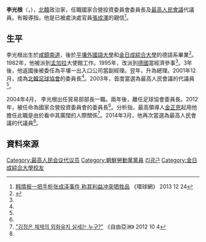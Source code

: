 {{noteTA
|G1=Country
|1=zh:北朝鮮; zh-cn:朝鲜; zh-tw:北韓; zh-hk:北韓; zh-sg:朝鲜;
}}

'''李光根'''（{{lang|ko|리광근}}，{{bd|?||||}}），[[北韓|北韓]]政治家，任職國家合營投資委員會委員長及[[最高人民會議|最高人民會議]]代議員。有報導指，他是已被處決處官員[[張成澤|張成澤]]的親信<ref>[http://world.huanqiu.com/exclusive/2013-12/4689408.html 韩情报一把手析张成泽事件 称其利益冲突牺牲品] {{Wayback|url=http://world.huanqiu.com/exclusive/2013-12/4689408.html |date=20190820113249 }} 《環球網》 2013 12 24</ref>。

==生平==
李光根出生於[[咸鏡南道|咸鏡南道]]，後於[[平壤外國語大學|平壤外國語大學]]和[[金日成綜合大學|金日成綜合大學]]的德語系畢業<ref name="unikorea">{{Cite web |url=http://nkinfo.unikorea.go.kr/nkp/theme/viewPeople.do?pageIndex=4&nkpmno=25618&nkPrsnKornm=&fromYear=&fromMonth=&toYear=&toMonth=&nkPrsnBirthGnacd=&nkPrsnSchulNm=&nkPrsnCareerCn=%EC%B5%9C%EA%B3%A0%EC%9D%B8%EB%AF%BC%ED%9A%8C%EC%9D%98+%EC%A0%9C13%EA%B8%B0+%EB%8C%80%EC%9D%98%EC%9B%90&nkOrgNm= |title=리광근 |access-date=2014-04-10 |archive-date=2019-11-02 |archive-url=https://web.archive.org/web/20191102152202/https://nkinfo.unikorea.go.kr/nkp/theme/viewPeople.do?pageIndex=4&nkpmno=25618&nkPrsnKornm=&fromYear=&fromMonth=&toYear=&toMonth=&nkPrsnBirthGnacd=&nkPrsnSchulNm=&nkPrsnCareerCn=%EC%B5%9C%EA%B3%A0%EC%9D%B8%EB%AF%BC%ED%9A%8C%EC%9D%98+%EC%A0%9C13%EA%B8%B0+%EB%8C%80%EC%9D%98%EC%9B%90&nkOrgNm= |dead-url=no }}</ref>。1982年，他被派到[[孟加拉|孟加拉]]大使館工作。1995年，改派到[[德國|德國]]當經濟參事<ref name="unikorea"/>。3年後，他返國後被委任為平壤一出入口公司當副經理。翌年，升為總理。2001年12月，成為[[北韓足球協會|北韓足球協會]]的委員長<ref name="unikorea"/>。2003年，首度當選為最高人民會議的代議員<ref name="unikorea"/>。

2004年4月， 李光根出任貿易部部長一職。兩年後，離任足球協會委員長。2012年，被任命為國家合營投資委員會的委員長<ref name="unikorea"/>。分析指，最高領導人[[金正恩|金正恩]]起用他擔任此職是由於看中其廣闊的人際關係<ref>[http://www.rfa.org/korean/in_focus/curency-10042012171211.html "김정은 체제의 외화유치 실세는 누구?"] {{Wayback|url=http://www.rfa.org/korean/in_focus/curency-10042012171211.html |date=20191130194216 }} 《自由亞洲》 2012 10 4</ref>。2014年3月，他再次當選為最高人民會議的代議員<ref name="unikorea"/>。


==資料來源==
{{reflist}}

[[Category:最高人民会议代议员|Category:最高人民会议代议员]]
[[Category:朝鮮勞動黨黨員|Category:朝鮮勞動黨黨員]]
[[Category:咸鏡南道出身人物|리광근]]
[[Category:金日成綜合大學校友|Category:金日成綜合大學校友]]